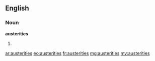 ==English==

===Noun===
'''austerities'''

# {{plural of|austerity}}

[[ar:austerities]]
[[eo:austerities]]
[[fr:austerities]]
[[mg:austerities]]
[[my:austerities]]